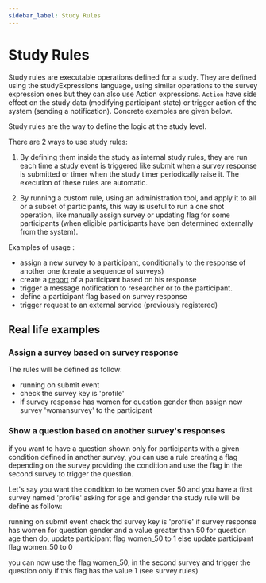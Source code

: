 ```yaml
---
sidebar_label: Study Rules
---
```


# Study Rules

Study rules are executable operations defined for a study. They are defined using the studyExpressions language, using similar operations to the survey expression ones but they can also use Action expressions. `Action` have side effect on the study data (modifying participant state) or trigger action of the system (sending a notification). Concrete examples are given below.

Study rules are the way to define the logic at the study level.

There are 2 ways to use study rules:
1. By defining them inside the study as internal study rules, they are run each time a study event is triggered like submit when a survey response is submitted or timer when the study timer periodically raise it. The execution of these rules are automatic.

2. By running a custom rule, using an administration tool, and apply it to all or a subset of participants, this way is useful to run a one shot operation, like manually assign survey or updating flag for some participants (when eligible participants have ben determined externally from the system).

Examples of usage : 

- assign a new survey to a participant, conditionally to the response of another one (create a sequence of surveys)
- create a [report](./reports) of a participant based on his response 
- trigger a message notification to researcher or to the participant.
- define a participant flag based on survey response
- trigger request to an external service (previously registered)

## Real life examples

### Assign a survey based on survey response

The rules will be defined as follow:

- running on submit event
- check the survey key is 'profile' 
- if survey response has women for question gender then assign new survey 'womansurvey' to the participant

<ExpressionViewer name="study:rules-assign-survey"/>

### Show a question based on another survey's responses

if you want to have a question shown only for participants with a given condition defined in another survey, you can use a rule creating a flag depending on the 
survey providing the condition and use the flag in the second survey to trigger the question.

Let's say you want the condition to be women over 50 and you have a first survey named 'profile' asking for age and gender 
the study rule will be define as follow:

running on submit event
check thd survey key is 'profile' 
if survey response has women for question gender and a value greater than 50 for question age
then do, update participant flag women_50 to 1 else update participant flag women_50 to 0 

you can now use the flag women_50, in the second survey and trigger the question only if this flag has the value 1 (see survey rules)

<ExpressionViewer name="study:rules-assign-question"/>
